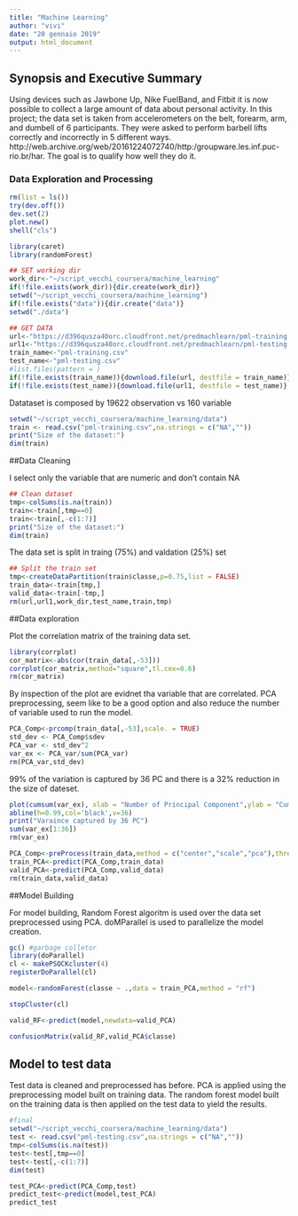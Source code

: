 ```yaml
---
title: "Machine Learning"
author: "vivi"
date: "20 gennaio 2019"
output: html_document
---
```


## Synopsis and Executive Summary

Using devices such as Jawbone Up, Nike FuelBand, and Fitbit it is now possible to collect a large amount of data about personal activity.  In this project; the data set is taken from accelerometers on the belt, forearm, arm, and dumbell of 6 participants. They were asked to perform barbell lifts correctly and incorrectly in 5 different ways.  http://web.archive.org/web/20161224072740/http:/groupware.les.inf.puc-rio.br/har. The goal is to qualify how well they do it.


### Data Exploration and Processing

```r
rm(list = ls())
try(dev.off())
dev.set(2)
plot.new()
shell("cls")

library(caret)
library(randomForest)

## SET working dir 
work_dir<-"~/script_vecchi_coursera/machine_learning"
if(!file.exists(work_dir)){dir.create(work_dir)}
setwd("~/script_vecchi_coursera/machine_learning")
if(!file.exists("data")){dir.create("data")}
setwd("./data")

## GET DATA
url<-"https://d396qusza40orc.cloudfront.net/predmachlearn/pml-training.csv"
url1<-"https://d396qusza40orc.cloudfront.net/predmachlearn/pml-testing.csv"
train_name<-"pml-training.csv"
test_name<-"pml-testing.csv"
#list.files(pattern = )
if(!file.exists(train_name)){download.file(url, destfile = train_name)}
if(!file.exists(test_name)){download.file(url1, destfile = test_name)}
```

Datataset is composed by 19622 observation vs 160 variable

```r
setwd("~/script_vecchi_coursera/machine_learning/data")
train <- read.csv("pml-training.csv",na.strings = c("NA",""))
print("Size of the dataset:")
dim(train)
```


##Data Cleaning

I select only the variable that are numeric and don't contain NA

```r
## Clean dataset
tmp<-colSums(is.na(train))
train<-train[,tmp==0]
train<-train[,-c(1:7)]
print("Size of the dataset:")
dim(train)
```
The data set is split in traing (75%) and valdation (25%) set 


```r
## Split the train set
tmp<-createDataPartition(train$classe,p=0.75,list = FALSE)
train_data<-train[tmp,]
valid_data<-train[-tmp,]
rm(url,url1,work_dir,test_name,train,tmp)
```

##Data exploration

Plot the correlation matrix of the training data set.

```r
library(corrplot)
cor_matrix<-abs(cor(train_data[,-53]))
corrplot(cor_matrix,method="square",tl.cex=0.6)
rm(cor_matrix)
```

By inspection of the plot are evidnet tha  variable that  are  correlated. PCA preprocessing, seem like to be a good option and also reduce the number of variable used to run the model.

```r
PCA_Comp<-prcomp(train_data[,-53],scale. = TRUE)
std_dev <- PCA_Comp$sdev
PCA_var <- std_dev^2
var_ex <- PCA_var/sum(PCA_var)
rm(PCA_var,std_dev)
```
99% of the variation is captured by 36 PC and there is a 32% reduction  in the size of dateset.

```r
plot(cumsum(var_ex), xlab = "Number of Principal Component",ylab = "Cumulative Variance")
abline(h=0.99,col='black',v=36)
print("Varaince captured by 36 PC")
sum(var_ex[1:36])
rm(var_ex)
```


```r
PCA_Comp<-preProcess(train_data,method = c("center","scale","pca"),thresh = 0.99)
train_PCA<-predict(PCA_Comp,train_data)
valid_PCA<-predict(PCA_Comp,valid_data)
rm(train_data,valid_data)
```

##Model Building

For model building, Random Forest algoritm is used over the data set preprocessed using PCA. doMParallel is used to parallelize the model creation.

```r
gc() #garbage colletor
library(doParallel)
cl <- makePSOCKcluster(4)
registerDoParallel(cl)

model<-randomForest(classe ~ .,data = train_PCA,method = "rf")

stopCluster(cl)

valid_RF<-predict(model,newdata=valid_PCA)

confusionMatrix(valid_RF,valid_PCA$classe)
```

## Model to test data
Test data is cleaned and preprocessed has before. PCA is applied using the preprocessing model built on training data. The random forest model built on the training data is then applied on the test data to yield the results.

```r
#final
setwd("~/script_vecchi_coursera/machine_learning/data")
test <- read.csv("pml-testing.csv",na.strings = c("NA",""))
tmp<-colSums(is.na(test))
test<-test[,tmp==0]
test<-test[,-c(1:7)]
dim(test)

test_PCA<-predict(PCA_Comp,test)
predict_test<-predict(model,test_PCA)
predict_test
```

